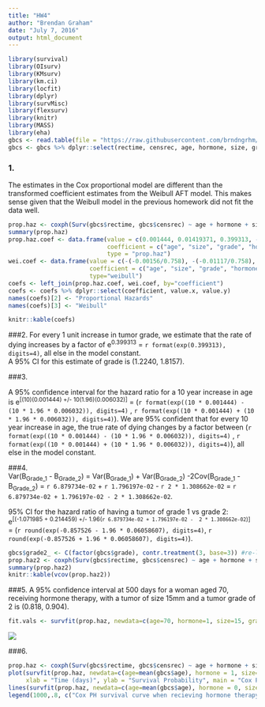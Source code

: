 ```yaml
---
title: "HW4"
author: "Brendan Graham"
date: "July 7, 2016"
output: html_document
---
```


```r
library(survival)
library(OIsurv)
library(KMsurv)
library(km.ci)
library(locfit)
library(dplyr)
library(survMisc)
library(flexsurv)
library(knitr)
library(MASS)
library(eha)
gbcs <- read.table(file = "https://raw.githubusercontent.com/brndngrhm/survival_analysis/master/data/gbcs.txt", header = T, stringsAsFactors = F)
gbcs <- gbcs %>% dplyr::select(rectime, censrec, age, hormone, size, grade)

```

### 1.
The estimates in the Cox proportional model are different than the transformed coefficient estimates from the Weibull AFT model. This makes sense given that the Weibull model in the previous homework did not fit the data well.  
```r
prop.haz <- coxph(Surv(gbcs$rectime, gbcs$censrec) ~ age + hormone + size + grade, data=gbcs, ties="breslow")
summary(prop.haz)
prop.haz.coef <- data.frame(value = c(0.001444, 0.01419371, 0.399313, -0.33928886 ),
                            coefficient = c("age", "size", "grade", "hormone"), 
                            type = "prop.haz")
wei.coef <- data.frame(value = c(-(-0.00156/0.758), -(-0.01117/0.758), -(-0.31116/0.758), -(0.28084/0.758)),
                       coefficient = c("age", "size", "grade", "hormone"), 
                       type="weibull")
coefs <- left_join(prop.haz.coef, wei.coef, by="coefficient")
coefs <- coefs %>% dplyr::select(coefficient, value.x, value.y)
names(coefs)[2] <- "Proportional Hazards"
names(coefs)[3] <- "Weibull"

knitr::kable(coefs)
```

###2.
For every 1 unit increase in tumor grade, we estimate that the rate of dying increases by a factor of e^0.399313^ = `r format(exp(0.399313), digits=4)`, all else in the model constant.  
A 95% CI for this estimate of grade is (1.2240, 1.8157).


###3.

A 95% confidence interval for the hazard ratio for a 10 year increase in age is e^[(10)(0.001444) +/- 10(1.96)(0.006032)]^ = (`r format(exp((10 * 0.001444) - (10 * 1.96 * 0.006032)), digits=4)` , 
`r format(exp((10 * 0.001444) + (10 * 1.96 * 0.006032)), digits=4)`). We are 95% confident that for every 10 year increase in age, the true rate of dying changes by a factor between (`r format(exp((10 * 0.001444) - (10 * 1.96 * 0.006032)), digits=4)` , 
`r format(exp((10 * 0.001444) + (10 * 1.96 * 0.006032)), digits=4)`), all else in the model constant.

###4.  
Var(B~Grade_1~ - B~Grade_2~) = Var(B~Grade_1~) + Var(B~Grade_2~) -2Cov(B~Grade_1~ - B~Grade_2~) = `r 6.879734e-02` + `r 1.796197e-02` - `r 2 * 1.308662e-02` = 
`r 6.879734e-02 + 1.796197e-02 - 2 * 1.308662e-02`.

95% CI for the hazard ratio of having a tumor of grade 1 vs grade 2:
e^[(-1.071985 + 0.214459) +/- 1.96(`r 6.879734e-02 + 1.796197e-02 -  2 * 1.308662e-02`)]^ = 
(`r round(exp(-0.857526 - 1.96 * 0.06058607), digits=4)`, `r round(exp(-0.857526 + 1.96 * 0.06058607), digits=4)`).  

```r
gbcs$grade2_ <- C(factor(gbcs$grade), contr.treatment(3, base=3)) #re-levels "grade" so that 3 is the basline
prop.haz2 <- coxph(Surv(gbcs$rectime, gbcs$censrec) ~ age + hormone + size + grade2_, data=gbcs, ties="breslow")
summary(prop.haz2)
knitr::kable(vcov(prop.haz2))
```

###5.
A 95% confidence interval at 500 days for a woman aged 70, receiving hormone therapy, with a tumor of size 15mm and a tumor grade of 2 is (0.818, 0.904).
```r
fit.vals <- survfit(prop.haz, newdata=c(age=70, hormone=1, size=15, grade=2))
```
![](https://raw.githubusercontent.com/brndngrhm/survival_analysis/master/hw/hw4_num5.png)

###6.
```r
prop.haz <- coxph(Surv(gbcs$rectime, gbcs$censrec) ~ age + hormone + size + grade, data=gbcs, ties="breslow")
plot(survfit(prop.haz, newdata=c(age=mean(gbcs$age), hormone = 1, size=mean(gbcs$size), grade=mean(gbcs$grade))), mark.time=F, conf.int=F, col="Blue",
     xlab = "Time (days)", ylab = "Survival Probability", main = "Cox P.H. Survival Curves")
lines(survfit(prop.haz, newdata=c(age=mean(gbcs$age), hormone = 0, size=mean(gbcs$size), grade=mean(gbcs$grade))), mark.time=F, conf.int=F, col="red")
legend(1000,.8, c("Cox PH survival curve when recieving hormone therapy\n", "Cox PH survival curve when *not* recieving hormone therapy"), lty=c(1,1), col=c("Blue", "red"))
```

